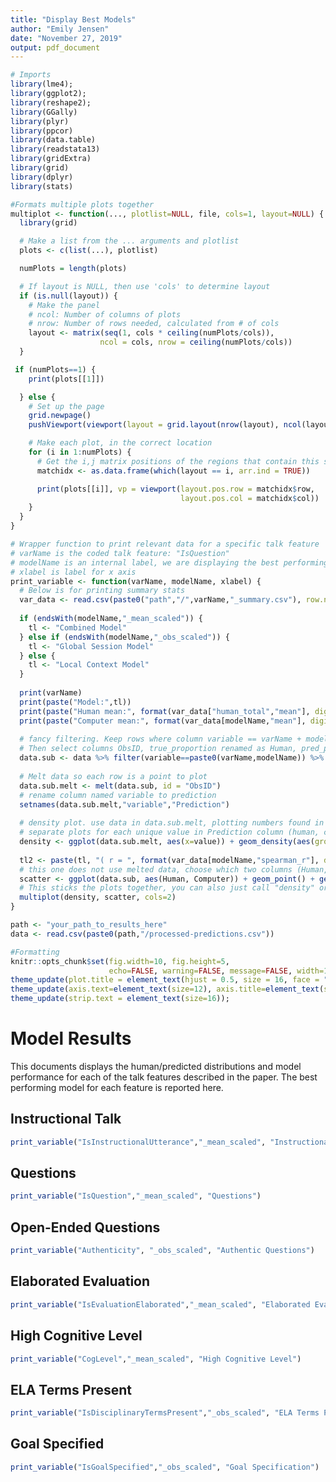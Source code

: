 ---
title: "Display Best Models"
author: "Emily Jensen"
date: "November 27, 2019"
output: pdf_document
---

```{r setup, echo=FALSE,warning=FALSE,message=FALSE}
# Imports
library(lme4);
library(ggplot2);
library(reshape2);
library(GGally)
library(plyr)
library(ppcor)
library(data.table)
library(readstata13)
library(gridExtra)
library(grid)
library(dplyr)
library(stats)

#Formats multiple plots together
multiplot <- function(..., plotlist=NULL, file, cols=1, layout=NULL) {
  library(grid)

  # Make a list from the ... arguments and plotlist
  plots <- c(list(...), plotlist)

  numPlots = length(plots)

  # If layout is NULL, then use 'cols' to determine layout
  if (is.null(layout)) {
    # Make the panel
    # ncol: Number of columns of plots
    # nrow: Number of rows needed, calculated from # of cols
    layout <- matrix(seq(1, cols * ceiling(numPlots/cols)),
                    ncol = cols, nrow = ceiling(numPlots/cols))
  }

 if (numPlots==1) {
    print(plots[[1]])

  } else {
    # Set up the page
    grid.newpage()
    pushViewport(viewport(layout = grid.layout(nrow(layout), ncol(layout))))

    # Make each plot, in the correct location
    for (i in 1:numPlots) {
      # Get the i,j matrix positions of the regions that contain this subplot
      matchidx <- as.data.frame(which(layout == i, arr.ind = TRUE))

      print(plots[[i]], vp = viewport(layout.pos.row = matchidx$row,
                                      layout.pos.col = matchidx$col))
    }
  }
}

# Wrapper function to print relevant data for a specific talk feature
# varName is the coded talk feature: "IsQuestion"
# modelName is an internal label, we are displaying the best performing ex: "_obs_scaled", "_utt_scaled", "_mean_scaled"
# xlabel is label for x axis
print_variable <- function(varName, modelName, xlabel) {
  # Below is for printing summary stats
  var_data <- read.csv(paste0("path","/",varName,"_summary.csv"), row.names = 1)
  
  if (endsWith(modelName,"_mean_scaled")) {
    tl <- "Combined Model"
  } else if (endsWith(modelName,"_obs_scaled")) {
    tl <- "Global Session Model"
  } else {
    tl <- "Local Context Model"
  }
  
  print(varName)
  print(paste("Model:",tl))
  print(paste("Human mean:", format(var_data["human_total","mean"], digits=3)))
  print(paste("Computer mean:", format(var_data[modelName,"mean"], digits=3)))
  
  # fancy filtering. Keep rows where column variable == varName + modelName (ex: IsQuestion_obs_scaled)
  # Then select columns ObsID, true_proportion renamed as Human, pred_proportion renamed as Computer
  data.sub <- data %>% filter(variable==paste0(varName,modelName)) %>% select(ObsID, Human=true_proportion, Computer=pred_proportion)
  
  # Melt data so each row is a point to plot
  data.sub.melt <- melt(data.sub, id = "ObsID")
  # rename column named variable to prediction
  setnames(data.sub.melt,"variable","Prediction")
  
  # density plot. use data in data.sub.melt, plotting numbers found in "value" column. 
  # separate plots for each unique value in Prediction column (human, computer)
  density <- ggplot(data.sub.melt, aes(x=value)) + geom_density(aes(group=Prediction, colour=Prediction, fill=Prediction), alpha=0.5) + scale_fill_manual(values = c("#000000", "#56B4E9")) + theme(legend.position = c(0.9, 0.8), legend.background = element_rect(fill="transparent")) + ggtitle(tl) +xlab(paste("Proportion",xlabel)) + ylab("Density") + xlim(0,1);
  
  tl2 <- paste(tl, "( r = ", format(var_data[modelName,"spearman_r"], digits = 3), ")");
  # this one does not use melted data, choose which two columns (Human, Computer) to graph against each other. Produces a scatter plot
  scatter <- ggplot(data.sub, aes(Human, Computer)) + geom_point() + geom_smooth(method=lm, se = TRUE) + ggtitle(tl2) + xlab ("Human-Coded") + ylab("Computer-Estimated");
  # This sticks the plots together, you can also just call "density" or "scatter" independently
  multiplot(density, scatter, cols=2)
}

path <- "your_path_to_results_here"
data <- read.csv(paste0(path,"/processed-predictions.csv"))
```

```{r global_options, include=FALSE}
#Formatting
knitr::opts_chunk$set(fig.width=10, fig.height=5,
                      echo=FALSE, warning=FALSE, message=FALSE, width=1024)
theme_update(plot.title = element_text(hjust = 0.5, size = 16, face = "bold"));
theme_update(axis.text=element_text(size=12), axis.title=element_text(size=16));
theme_update(strip.text = element_text(size=16));

```

# Model Results

This documents displays the human/predicted distributions and model performance for each of the talk features described in the paper. The best performing model for each feature is reported here.

## Instructional Talk

```{r instr_utt, echo=FALSE}

print_variable("IsInstructionalUtterance","_mean_scaled", "Instructional Talk")

```

\newpage

## Questions

```{r question, echo=FALSE}

print_variable("IsQuestion","_mean_scaled", "Questions")

```

## Open-Ended Questions

```{r authenticity, echo=FALSE}

print_variable("Authenticity", "_obs_scaled", "Authentic Questions")

```


## Elaborated Evaluation

```{r elab_eval, echo=FALSE}

print_variable("IsEvaluationElaborated","_mean_scaled", "Elaborated Evaluation")

```


## High Cognitive Level

```{r cog_level, echo=FALSE}

print_variable("CogLevel","_mean_scaled", "High Cognitive Level")

```

## ELA Terms Present

```{r ela_terms, echo=FALSE}

print_variable("IsDisciplinaryTermsPresent","_obs_scaled", "ELA Terms Present")

```

## Goal Specified

```{r goals, echo=FALSE}

print_variable("IsGoalSpecified","_obs_scaled", "Goal Specification")

```
